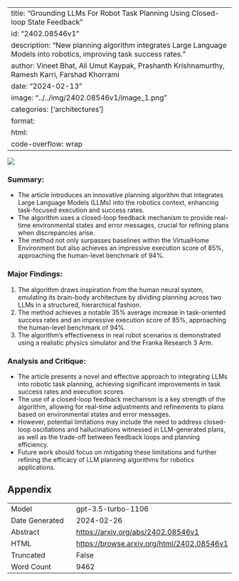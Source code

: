 
---
title: "Grounding LLMs For Robot Task Planning Using Closed-loop State Feedback"
id: "2402.08546v1"
description: "New planning algorithm integrates Large Language Models into robotics, improving task success rates."
author: Vineet Bhat, Ali Umut Kaypak, Prashanth Krishnamurthy, Ramesh Karri, Farshad Khorrami
date: "2024-02-13"
image: "../../img/2402.08546v1/image_1.png"
categories: ['architectures']
format:
  html:
    code-overflow: wrap
---

![](../../img/2402.08546v1/image_1.png)

### **Summary:**
- The article introduces an innovative planning algorithm that integrates Large Language Models (LLMs) into the robotics context, enhancing task-focused execution and success rates.
- The algorithm uses a closed-loop feedback mechanism to provide real-time environmental states and error messages, crucial for refining plans when discrepancies arise.
- The method not only surpasses baselines within the VirtualHome Environment but also achieves an impressive execution score of 85%, approaching the human-level benchmark of 94%.

### **Major Findings:**
1. The algorithm draws inspiration from the human neural system, emulating its brain-body architecture by dividing planning across two LLMs in a structured, hierarchical fashion.
2. The method achieves a notable 35% average increase in task-oriented success rates and an impressive execution score of 85%, approaching the human-level benchmark of 94%.
3. The algorithm's effectiveness in real robot scenarios is demonstrated using a realistic physics simulator and the Franka Research 3 Arm.

### **Analysis and Critique:**
- The article presents a novel and effective approach to integrating LLMs into robotic task planning, achieving significant improvements in task success rates and execution scores.
- The use of a closed-loop feedback mechanism is a key strength of the algorithm, allowing for real-time adjustments and refinements to plans based on environmental states and error messages.
- However, potential limitations may include the need to address closed-loop oscillations and hallucinations witnessed in LLM-generated plans, as well as the trade-off between feedback loops and planning efficiency.
- Future work should focus on mitigating these limitations and further refining the efficacy of LLM planning algorithms for robotics applications.

## Appendix

|          |          |
|----------|----------|
| Model     | gpt-3.5-turbo-1106       |
| Date Generated     | 2024-02-26       |
| Abstract | [https://arxiv.org/abs/2402.08546v1](https://arxiv.org/abs/2402.08546v1)        |
| HTML     | [https://browse.arxiv.org/html/2402.08546v1](https://browse.arxiv.org/html/2402.08546v1)       |
| Truncated       | False       |
| Word Count       | 9462       |